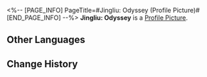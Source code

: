 <%-- [PAGE_INFO]
PageTitle=#Jingliu: Odyssey (Profile Picture)#
[END_PAGE_INFO] --%>
{{Item Infobox
|title       = Jingliu: Odyssey
|id          = 200113
|image       = Item Jingliu- Odyssey.png
|type        = Profile Picture
|invCategory = 
|rarity      = 5
|effect      = 
|description = Jingliu treading the path to enlightenment.
|source1     = Avatar reward obtained from unlocking [[Nameless Honor]]
}}
{{Description|''"Between the places where the light strikes the water, there are innumerable edges of enlightenment to be gleaned by a wielder of the blade."''}}
'''Jingliu: Odyssey''' is a [[Profile Picture]].

==Other Languages==
{{Other Languages
|en   = Jingliu: Odyssey
|zhs  = 镜流•远行
|zht  = 鏡流•遠行
|ja   = 鏡流・遠行
|ko   = 경류•원행
|es   = Jingliu: Odisea
|fr   = Jingliu : Odyssée
|ru   = Цзинлю: Одиссея
|th   = Jingliu - การเดินทางที่แสนไกล
|vi   = Jingliu - Viễn Du
|de   = Jingliu: Odyssee
|id   = Jingliu: Berkelana
|pt   = Jingliu: Odisseia
}}

==Change History==
{{Change History|1.5}}